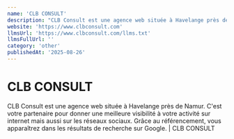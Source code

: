 ```yaml
---
name: 'CLB CONSULT'
description: "CLB Consult est une agence web située à Havelange près de Namur. C''est votre partenaire pour donner une meilleure visibilité à votre activité sur internet mais aussi sur les réseaux sociaux. Grâce au référencement, vous apparaîtrez dans les résultats de recherche sur Google. | CLB CONSULT"
website: 'https://www.clbconsult.com'
llmsUrl: 'https://www.clbconsult.com/llms.txt'
llmsFullUrl: ''
category: 'other'
publishedAt: '2025-08-26'
---
```


# CLB CONSULT

CLB Consult est une agence web située à Havelange près de Namur. C'est votre partenaire pour donner une meilleure visibilité à votre activité sur internet mais aussi sur les réseaux sociaux. Grâce au référencement, vous apparaîtrez dans les résultats de recherche sur Google. | CLB CONSULT
